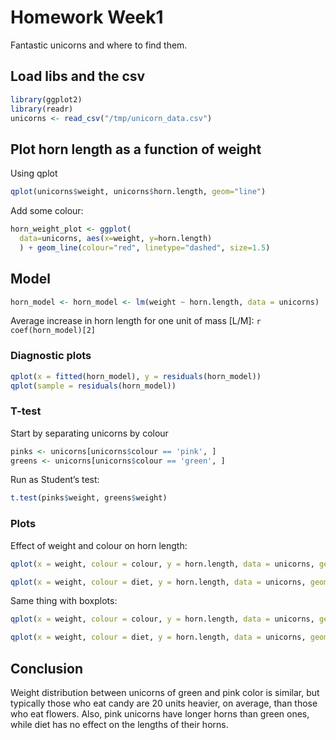 # Homework Week1

Fantastic unicorns and where to find them.

## Load libs and the csv

```r
library(ggplot2)
library(readr)
unicorns <- read_csv("/tmp/unicorn_data.csv")
```

## Plot horn length as a function of weight

Using qplot

```r
qplot(unicorns$weight, unicorns$horn.length, geom="line")
```

Add some colour:

```r
horn_weight_plot <- ggplot(
  data=unicorns, aes(x=weight, y=horn.length)
  ) + geom_line(colour="red", linetype="dashed", size=1.5)
```

## Model

```r
horn_model <- horn_model <- lm(weight ~ horn.length, data = unicorns)
```

Average increase in horn length for one unit of mass [L/M]: `r coef(horn_model)[2]`

### Diagnostic plots

```r
qplot(x = fitted(horn_model), y = residuals(horn_model))
qplot(sample = residuals(horn_model))
```

### T-test

Start by separating unicorns by colour

```r
pinks <- unicorns[unicorns$colour == 'pink', ]
greens <- unicorns[unicorns$colour == 'green', ]
```

Run as Student's test:

```r
t.test(pinks$weight, greens$weight)
```

### Plots

Effect of weight and colour on horn length:

```r
qplot(x = weight, colour = colour, y = horn.length, data = unicorns, geom = 'jitter')
```

```r
qplot(x = weight, colour = diet, y = horn.length, data = unicorns, geom = 'jitter')
```


Same thing with boxplots:

```r
qplot(x = weight, colour = colour, y = horn.length, data = unicorns, geom = 'boxplot')
```

```r
qplot(x = weight, colour = diet, y = horn.length, data = unicorns, geom = 'boxplot')
```

## Conclusion

Weight distribution between unicorns of green and pink color is similar, but typically those who eat candy are 20 units heavier, on average, than those who eat flowers. Also, pink unicorns have longer horns than green ones, while diet has no effect on the lengths of their horns.
